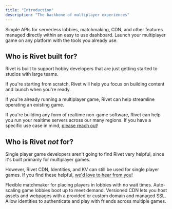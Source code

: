 ```yaml
---
title: "Introduction"
description: "The backbone of multiplayer experiences"
---
```


Simple APIs for serverless lobbies, matchmaking, CDN, and other features managed directly within an easy to use dashboard. Launch your multiplayer game on any platform with the tools you already use.

## Who is Rivet built for?

Rivet is built to support hobby developers that are just getting started to studios with large teams.

If you're starting from scratch, Rivet will help you focus on building content and launch when you're ready.

If you're already running a multiplayer game, Rivet can help streamline operating an existing game.

If you're building any form of realtime non-game software, Rivet can help you run your realtime servers across our many regions. If you have a specific use case in mind, [please reach out](https://discord.gg/BG2vqsJczH)!

## Who is Rivet *not* for?

Single player game developers aren't going to find Rivet very helpful, since it's built primarily for multiplayer games.

However, Rivet CDN, Identities, and KV can still be used for single player games. If you find these helpful, [we'd love to hear from you](https://discord.gg/BG2vqsJczH)!

<CardGroup>
	<Card
		title="5 Minute Crash Course"
		icon="graduation-cap"
		iconType="duotone"
		href="/general/guides/crash-course"
	/>
	<Card
		title="Libraries"
		icon="books"
		iconType="duotone"
		href="/general/libraries"
	/>
	<Card
		title="Matchmaker"
		icon="chess-knight"
		iconType="duotone"
		href="/matchmaker/introduction"
	>
		Flexible matchmaker for placing players in lobbies with no wait times.
	</Card>
	<Card
		title="Serverless Lobbies"
		icon="server"
		iconType="duotone"
		href="/serverless-lobbies/introduction"
	>
		Auto-scaling game lobbies boot up to meet demand.
	</Card>
	<Card
		title="CDN"
		icon="globe"
		iconType="duotone"
		href="/cdn/introduction"
	>
		Versioned CDN lets you host assets and webpages with a provided or custom domain and managed SSL.
	</Card>
	<Card
		title="Identity"
		icon="key"
		iconType="duotone"
		href="/identity/introduction"
	>
		Allow identities to authenticate and play with friends across multiple games.
	</Card>
</CardGroup>
